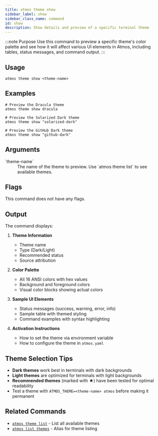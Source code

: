 ```yaml
---
title: atmos theme show
sidebar_label: show
sidebar_class_name: command
id: show
description: Show details and preview of a specific terminal theme
---
```



:::note Purpose
Use this command to preview a specific theme's color palette and see how it will affect various UI elements in Atmos, including tables, status messages, and command output.
:::

<Screengrab title="atmos theme show --help" slug="atmos-theme-show--help" />

## Usage

```shell
atmos theme show <theme-name>
```

## Examples

```shell
# Preview the Dracula theme
atmos theme show dracula

# Preview the Solarized Dark theme
atmos theme show "solarized-dark"

# Preview the GitHub Dark theme
atmos theme show "github-dark"
```

## Arguments

<dl>
  <dt>`theme-name`</dt>
  <dd>The name of the theme to preview. Use `atmos theme list` to see available themes.</dd>
</dl>

## Flags

This command does not have any flags.

## Output

The command displays:

1. **Theme Information**
   - Theme name
   - Type (Dark/Light)
   - Recommended status
   - Source attribution

2. **Color Palette**
   - All 16 ANSI colors with hex values
   - Background and foreground colors
   - Visual color blocks showing actual colors

3. **Sample UI Elements**
   - Status messages (success, warning, error, info)
   - Sample table with themed styling
   - Command examples with syntax highlighting

4. **Activation Instructions**
   - How to set the theme via environment variable
   - How to configure the theme in `atmos.yaml`

## Theme Selection Tips

- **Dark themes** work best in terminals with dark backgrounds
- **Light themes** are optimized for terminals with light backgrounds
- **Recommended themes** (marked with ★) have been tested for optimal readability
- Test a theme with `ATMOS_THEME=<theme-name> atmos` before making it permanent

## Related Commands

- [`atmos theme list`](/cli/commands/theme/list) - List all available themes
- [`atmos list themes`](/cli/commands/list/themes) - Alias for theme listing
